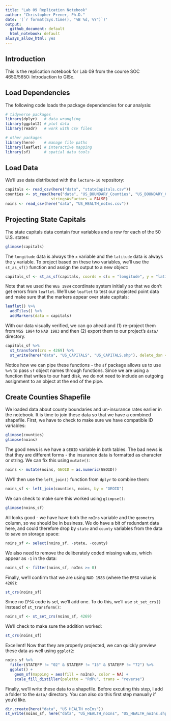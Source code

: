 ```yaml
---
title: "Lab 09 Replication Notebook"
author: "Christopher Prener, Ph.D."
date: '(`r format(Sys.time(), "%B %d, %Y")`)'
output: 
  github_document: default
  html_notebook: default 
always_allow_html: yes
---
```


## Introduction
This is the replication notebook for Lab 09 from the course SOC 4650/5650: Introduction to GISc.

## Load Dependencies
The following code loads the package dependencies for our analysis:

```r
# tidyverse packages
library(dplyr)   # data wrangling
library(ggplot2) # plot data
library(readr)   # work with csv files

# other packages
library(here)    # manage file paths
library(leaflet) # interactive mapping
library(sf)      # spatial data tools
```

## Load Data
We'll use data distributed with the `lecture-10` repository:

```r
capitals <- read_csv(here("data", "stateCapitals.csv"))
counties <- st_read(here("data", "US_BOUNDARY_Counties", "US_BOUNDARY_Counties.shp"), 
                    stringsAsFactors = FALSE)
noins <- read_csv(here("data", "US_HEALTH_noIns.csv"))
```

## Projecting State Capitals
The state capitals data contain four variables and a row for each of the 50 U.S. states:

```r
glimpse(capitals)
```

The `longitude` data is always the `x` variable and the `latitude` data is always the `y` variable. To project based on these two variables, we'll use the `st_as_sf()` function and assign the output to a new object:

```r
capitals_sf <- st_as_sf(capitals, coords = c(x = "longitude", y = "latitude"), crs = 4326)
```

Note that we used the `WGS 1984` coordinate system initially so that we don't get errors from `leaflet`. We'll use `leaflet` to test our projected point data and make sure that the markers appear over state capitals:

```r
leaflet() %>%
  addTiles() %>%
  addMarkers(data = capitals)
```

With our data visually verified, we can go ahead and (1) re-project them from `WGS 1984` to `NAD 1983` and then (2)  export them to our project's `data/` directory.

```r
capitals_sf %>%
  st_transform(crs = 4269) %>%
  st_write(here("data", "US_CAPITALS", "US_CAPITALS.shp"), delete_dsn = TRUE)
```

Notice how we can pipe these functions - the `sf` package allows us to use `%>%` to pass `sf` object names through functions. Since we are using a function that writes to our hard disk, we do not need to include an outgoing assignment to an object at the end of the pipe.

## Create Counties Shapefile
We loaded data about county boundaries and un-insurance rates earlier in the notebook. It is time to join these data so that we have a combined shapefile. First, we have to check to make sure we have compatible ID variables:

```r
glimpse(counties)
glimpse(noins)
```

The good news is we have a `GEOID` variable in both tables. The bad news is that they are different forms - the insurance data is formatted as character or string. We can fix this using `mutate()`:

```r
noins <- mutate(noins, GEOID = as.numeric(GEOID))
```

We'll then use the `left_join()` function from `dplyr` to combine them:

```r
noins_sf <- left_join(counties, noins, by = "GEOID")
```

We can check to make sure this worked using `glimpse()`:

```r
glimpse(noins_sf)
```

All looks good - we have have both the `noIns` variable and the `geometry` column, so we should be in business. We do have a bit of redundant data here, and could therefore drop by `state` and `county` variables from the data to save on storage space:

```r
noins_sf <- select(noins_sf, -state, -county)
```

We also need to remove the deliberately coded missing values, which appear as `-1` in the data:

```r
noins_sf <- filter(noins_sf, noIns >= 0)
```


Finally, we'll confirm that we are using `NAD 1983` (where the `EPSG` value is `4269`):

```r
st_crs(noins_sf)
```

Since no `EPSG` code is set, we'll add one. To do this, we'll use `st_set_crs()` instead of `st_transform()`:

```r
noins_sf <- st_set_crs(noins_sf, 4269)
```

We'll check to make sure the addition worked:

```r
st_crs(noins_sf)
```

Excellent! Now that they are properly projected, we can quickly preview these data as well using `ggplot2`:

```r
noins_sf %>%
  filter(STATEFP != "02" & STATEFP != "15" & STATEFP != "72") %>%
  ggplot() +
    geom_sf(mapping = aes(fill = noIns), color = NA) +
    scale_fill_distiller(palette = "RdPu", trans = "reverse")
```

Finally, we'll write these data to a shapefile. Before excuting this step, I add a folder to the `data/` directory. You can also do this first step manually if you'd like.

```r
dir.create(here("data", "US_HEALTH_noIns"))
st_write(noins_sf, here("data", "US_HEALTH_noIns", "US_HEALTH_noIns.shp"), delete_dsn = TRUE)
```
